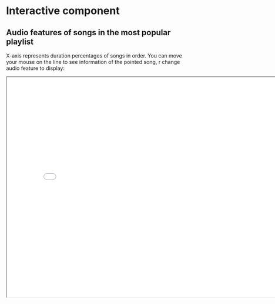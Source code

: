 # Interactive component
## Audio features of songs in the most popular playlist

X-axis represents duration percentages of songs in order. 
You can move your mouse on the line to see information of the pointed song, r change audio feature to display:
	

<iframe src="d3.html" width="800" height="600"></iframe>
